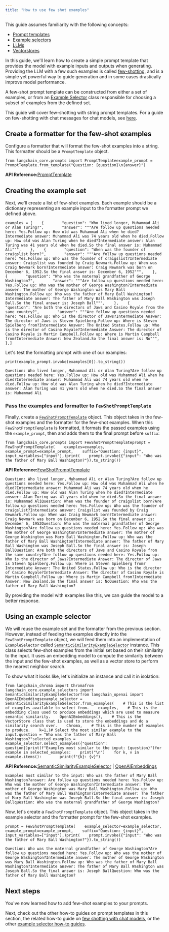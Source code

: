 ```yaml
---
title: "How to use few shot examples"
---
```


<Info>
  This guide assumes familiarity with the following concepts:

  * [Prompt templates](/src/oss/concepts/prompt_templates)
  * [Example selectors](/src/oss/concepts/example_selectors)
  * [LLMs](/src/oss/concepts/text_llms)
  * [Vectorstores](/src/oss/concepts/vectorstores)
</Info>

In this guide, we'll learn how to create a simple prompt template that provides the model with example inputs and outputs when generating. Providing the LLM with a few such examples is called [few-shotting](/src/oss/concepts/few_shot_prompting), and is a simple yet powerful way to guide generation and in some cases drastically improve model performance.

A few-shot prompt template can be constructed from either a set of examples, or from an [Example Selector](https://python.langchain.com/api_reference/core/example_selectors/langchain_core.example_selectors.base.BaseExampleSelector.html) class responsible for choosing a subset of examples from the defined set.

This guide will cover few-shotting with string prompt templates. For a guide on few-shotting with chat messages for chat models, see [here](/src/oss/how_to/few_shot_examples_chat).

## Create a formatter for the few-shot examples

Configure a formatter that will format the few-shot examples into a string. This formatter should be a `PromptTemplate` object.

```
from langchain_core.prompts import PromptTemplateexample_prompt = PromptTemplate.from_template("Question: {question}\n{answer}")
```

**API Reference:**[PromptTemplate](https://python.langchain.com/api_reference/core/prompts/langchain_core.prompts.prompt.PromptTemplate.html)

## Creating the example set

Next, we'll create a list of few-shot examples. Each example should be a dictionary representing an example input to the formatter prompt we defined above.

```
examples = [    {        "question": "Who lived longer, Muhammad Ali or Alan Turing?",        "answer": """Are follow up questions needed here: Yes.Follow up: How old was Muhammad Ali when he died?Intermediate answer: Muhammad Ali was 74 years old when he died.Follow up: How old was Alan Turing when he died?Intermediate answer: Alan Turing was 41 years old when he died.So the final answer is: Muhammad Ali""",    },    {        "question": "When was the founder of craigslist born?",        "answer": """Are follow up questions needed here: Yes.Follow up: Who was the founder of craigslist?Intermediate answer: Craigslist was founded by Craig Newmark.Follow up: When was Craig Newmark born?Intermediate answer: Craig Newmark was born on December 6, 1952.So the final answer is: December 6, 1952""",    },    {        "question": "Who was the maternal grandfather of George Washington?",        "answer": """Are follow up questions needed here: Yes.Follow up: Who was the mother of George Washington?Intermediate answer: The mother of George Washington was Mary Ball Washington.Follow up: Who was the father of Mary Ball Washington?Intermediate answer: The father of Mary Ball Washington was Joseph Ball.So the final answer is: Joseph Ball""",    },    {        "question": "Are both the directors of Jaws and Casino Royale from the same country?",        "answer": """Are follow up questions needed here: Yes.Follow up: Who is the director of Jaws?Intermediate Answer: The director of Jaws is Steven Spielberg.Follow up: Where is Steven Spielberg from?Intermediate Answer: The United States.Follow up: Who is the director of Casino Royale?Intermediate Answer: The director of Casino Royale is Martin Campbell.Follow up: Where is Martin Campbell from?Intermediate Answer: New Zealand.So the final answer is: No""",    },]
```

Let's test the formatting prompt with one of our examples:

```
print(example_prompt.invoke(examples[0]).to_string())
```

```
Question: Who lived longer, Muhammad Ali or Alan Turing?Are follow up questions needed here: Yes.Follow up: How old was Muhammad Ali when he died?Intermediate answer: Muhammad Ali was 74 years old when he died.Follow up: How old was Alan Turing when he died?Intermediate answer: Alan Turing was 41 years old when he died.So the final answer is: Muhammad Ali
```

### Pass the examples and formatter to `FewShotPromptTemplate`

Finally, create a [`FewShotPromptTemplate`](https://python.langchain.com/api_reference/core/prompts/langchain_core.prompts.few_shot.FewShotPromptTemplate.html) object. This object takes in the few-shot examples and the formatter for the few-shot examples. When this `FewShotPromptTemplate` is formatted, it formats the passed examples using the `example_prompt`, then and adds them to the final prompt before `suffix`:

```
from langchain_core.prompts import FewShotPromptTemplateprompt = FewShotPromptTemplate(    examples=examples,    example_prompt=example_prompt,    suffix="Question: {input}",    input_variables=["input"],)print(    prompt.invoke({"input": "Who was the father of Mary Ball Washington?"}).to_string())
```

**API Reference:**[FewShotPromptTemplate](https://python.langchain.com/api_reference/core/prompts/langchain_core.prompts.few_shot.FewShotPromptTemplate.html)

```
Question: Who lived longer, Muhammad Ali or Alan Turing?Are follow up questions needed here: Yes.Follow up: How old was Muhammad Ali when he died?Intermediate answer: Muhammad Ali was 74 years old when he died.Follow up: How old was Alan Turing when he died?Intermediate answer: Alan Turing was 41 years old when he died.So the final answer is: Muhammad AliQuestion: When was the founder of craigslist born?Are follow up questions needed here: Yes.Follow up: Who was the founder of craigslist?Intermediate answer: Craigslist was founded by Craig Newmark.Follow up: When was Craig Newmark born?Intermediate answer: Craig Newmark was born on December 6, 1952.So the final answer is: December 6, 1952Question: Who was the maternal grandfather of George Washington?Are follow up questions needed here: Yes.Follow up: Who was the mother of George Washington?Intermediate answer: The mother of George Washington was Mary Ball Washington.Follow up: Who was the father of Mary Ball Washington?Intermediate answer: The father of Mary Ball Washington was Joseph Ball.So the final answer is: Joseph BallQuestion: Are both the directors of Jaws and Casino Royale from the same country?Are follow up questions needed here: Yes.Follow up: Who is the director of Jaws?Intermediate Answer: The director of Jaws is Steven Spielberg.Follow up: Where is Steven Spielberg from?Intermediate Answer: The United States.Follow up: Who is the director of Casino Royale?Intermediate Answer: The director of Casino Royale is Martin Campbell.Follow up: Where is Martin Campbell from?Intermediate Answer: New Zealand.So the final answer is: NoQuestion: Who was the father of Mary Ball Washington?
```

By providing the model with examples like this, we can guide the model to a better response.

## Using an example selector

We will reuse the example set and the formatter from the previous section. However, instead of feeding the examples directly into the `FewShotPromptTemplate` object, we will feed them into an implementation of `ExampleSelector` called [`SemanticSimilarityExampleSelector`](https://python.langchain.com/api_reference/core/example_selectors/langchain_core.example_selectors.semantic_similarity.SemanticSimilarityExampleSelector.html) instance. This class selects few-shot examples from the initial set based on their similarity to the input. It uses an embedding model to compute the similarity between the input and the few-shot examples, as well as a vector store to perform the nearest neighbor search.

To show what it looks like, let's initialize an instance and call it in isolation:

```
from langchain_chroma import Chromafrom langchain_core.example_selectors import SemanticSimilarityExampleSelectorfrom langchain_openai import OpenAIEmbeddingsexample_selector = SemanticSimilarityExampleSelector.from_examples(    # This is the list of examples available to select from.    examples,    # This is the embedding class used to produce embeddings which are used to measure semantic similarity.    OpenAIEmbeddings(),    # This is the VectorStore class that is used to store the embeddings and do a similarity search over.    Chroma,    # This is the number of examples to produce.    k=1,)# Select the most similar example to the input.question = "Who was the father of Mary Ball Washington?"selected_examples = example_selector.select_examples({"question": question})print(f"Examples most similar to the input: {question}")for example in selected_examples:    print("\n")    for k, v in example.items():        print(f"{k}: {v}")
```

**API Reference:**[SemanticSimilarityExampleSelector](https://python.langchain.com/api_reference/core/example_selectors/langchain_core.example_selectors.semantic_similarity.SemanticSimilarityExampleSelector.html) | [OpenAIEmbeddings](https://python.langchain.com/api_reference/openai/embeddings/langchain_openai.embeddings.base.OpenAIEmbeddings.html)

```
Examples most similar to the input: Who was the father of Mary Ball Washington?answer: Are follow up questions needed here: Yes.Follow up: Who was the mother of George Washington?Intermediate answer: The mother of George Washington was Mary Ball Washington.Follow up: Who was the father of Mary Ball Washington?Intermediate answer: The father of Mary Ball Washington was Joseph Ball.So the final answer is: Joseph Ballquestion: Who was the maternal grandfather of George Washington?
```

Now, let's create a `FewShotPromptTemplate` object. This object takes in the example selector and the formatter prompt for the few-shot examples.

```
prompt = FewShotPromptTemplate(    example_selector=example_selector,    example_prompt=example_prompt,    suffix="Question: {input}",    input_variables=["input"],)print(    prompt.invoke({"input": "Who was the father of Mary Ball Washington?"}).to_string())
```

```
Question: Who was the maternal grandfather of George Washington?Are follow up questions needed here: Yes.Follow up: Who was the mother of George Washington?Intermediate answer: The mother of George Washington was Mary Ball Washington.Follow up: Who was the father of Mary Ball Washington?Intermediate answer: The father of Mary Ball Washington was Joseph Ball.So the final answer is: Joseph BallQuestion: Who was the father of Mary Ball Washington?
```

## Next steps

You've now learned how to add few-shot examples to your prompts.

Next, check out the other how-to guides on prompt templates in this section, the related how-to guide on [few shotting with chat models](/src/oss/how_to/few_shot_examples_chat), or the other [example selector how-to guides](/src/oss/how_to/example_selectors).
